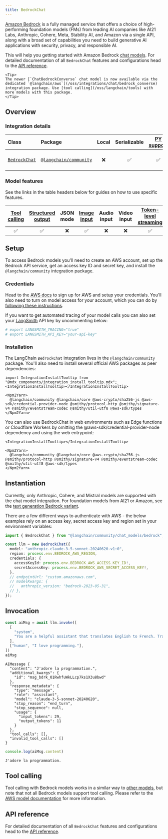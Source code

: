 ```yaml
---
title: BedrockChat
---
```


[Amazon Bedrock](https://aws.amazon.com/bedrock/) is a fully managed service that offers a choice of high-performing foundation models (FMs) from leading AI companies like AI21 Labs, Anthropic, Cohere, Meta, Stability AI, and Amazon via a single API, along with a broad set of capabilities you need to build generative AI applications with security, privacy, and responsible AI.

This will help you getting started with Amazon Bedrock [chat models](/oss/langchain/models). For detailed documentation of all `BedrockChat` features and configurations head to the [API reference](https://api.js.langchain.com/classes/langchain_community_chat_models_bedrock.BedrockChat.html).

```{=mdx}
<Tip>
The newer [`ChatBedrockConverse` chat model is now available via the dedicated `@langchain/aws`](/oss/integrations/chat/bedrock_converse) integration package. Use [tool calling](/oss/langchain/tools) with more models with this package.
</Tip>
```

## Overview

### Integration details

| Class | Package | Local | Serializable | [PY support](https://python.langchain.com/docs/integrations/chat/bedrock/) | Downloads | Version |
| :--- | :--- | :---: | :---: |  :---: | :---: | :---: |
| [`BedrockChat`](https://api.js.langchain.com/classes/langchain_community_chat_models_bedrock.BedrockChat.html) | [`@langchain/community`](https://npmjs.com/@langchain/community) | ❌ | ✅ | ✅ | ![NPM - Downloads](https://img.shields.io/npm/dm/@langchain/community?style=flat-square&label=%20&) | ![NPM - Version](https://img.shields.io/npm/v/@langchain/community?style=flat-square&label=%20&) |

### Model features

See the links in the table headers below for guides on how to use specific features.

| [Tool calling](/oss/langchain/tools) | [Structured output](/oss/langchain/structured-output) | JSON mode | [Image input](/oss/langchain/messages#multimodal) | Audio input | Video input | [Token-level streaming](/oss/langchain/streaming/) | [Token usage](/oss/langchain/models#token-usage) | [Logprobs](/oss/langchain/models#log-probabilities) |
| :---: | :---: | :---: | :---: |  :---: | :---: | :---: | :---: | :---: |
| ✅ | ✅ | ❌ | ✅ | ❌ | ❌ | ✅ | ✅ | ❌ |

## Setup

To access Bedrock models you'll need to create an AWS account, set up the Bedrock API service, get an access key ID and secret key, and install the `@langchain/community` integration package.

### Credentials

Head to the [AWS docs](https://docs.aws.amazon.com/bedrock/latest/userguide/getting-started.html) to sign up for AWS and setup your credentials. You'll also need to turn on model access for your account, which you can do by [following these instructions](https://docs.aws.amazon.com/bedrock/latest/userguide/model-access.html).

If you want to get automated tracing of your model calls you can also set your [LangSmith](https://docs.smith.langchain.com/) API key by uncommenting below:

```bash
# export LANGSMITH_TRACING="true"
# export LANGSMITH_API_KEY="your-api-key"
```

### Installation

The LangChain `BedrockChat` integration lives in the `@langchain/community` package. You'll also need to install several official AWS packages as peer dependencies:

```{=mdx}
import IntegrationInstallTooltip from "@mdx_components/integration_install_tooltip.mdx";
<IntegrationInstallTooltip></IntegrationInstallTooltip>

<Npm2Yarn>
  @langchain/community @langchain/core @aws-crypto/sha256-js @aws-sdk/credential-provider-node @smithy/protocol-http @smithy/signature-v4 @smithy/eventstream-codec @smithy/util-utf8 @aws-sdk/types
</Npm2Yarn>
```

You can also use BedrockChat in web environments such as Edge functions or Cloudflare Workers by omitting the @aws-sdk/credential-provider-node dependency and using the web entrypoint:

```{=mdx}
<IntegrationInstallTooltip></IntegrationInstallTooltip>

<Npm2Yarn>
  @langchain/community @langchain/core @aws-crypto/sha256-js @smithy/protocol-http @smithy/signature-v4 @smithy/eventstream-codec @smithy/util-utf8 @aws-sdk/types
</Npm2Yarn>

```

## Instantiation

Currently, only Anthropic, Cohere, and Mistral models are supported with the chat model integration. For foundation models from AI21 or Amazon, see the [text generation Bedrock variant](/oss/integrations/llms/bedrock/).

There are a few different ways to authenticate with AWS - the below examples rely on an access key, secret access key and region set in your environment variables:

```typescript
import { BedrockChat } from "@langchain/community/chat_models/bedrock";

const llm = new BedrockChat({
  model: "anthropic.claude-3-5-sonnet-20240620-v1:0",
  region: process.env.BEDROCK_AWS_REGION,
  credentials: {
    accessKeyId: process.env.BEDROCK_AWS_ACCESS_KEY_ID!,
    secretAccessKey: process.env.BEDROCK_AWS_SECRET_ACCESS_KEY!,
  },
  // endpointUrl: "custom.amazonaws.com",
  // modelKwargs: {
  //   anthropic_version: "bedrock-2023-05-31",
  // },
});
```

## Invocation

```typescript
const aiMsg = await llm.invoke([
  [
    "system",
    "You are a helpful assistant that translates English to French. Translate the user sentence.",
  ],
  ["human", "I love programming."],
])
aiMsg
```

```output
AIMessage {
  "content": "J'adore la programmation.",
  "additional_kwargs": {
    "id": "msg_bdrk_01RwhfuWkLLcp7ks1X3u8bwd"
  },
  "response_metadata": {
    "type": "message",
    "role": "assistant",
    "model": "claude-3-5-sonnet-20240620",
    "stop_reason": "end_turn",
    "stop_sequence": null,
    "usage": {
      "input_tokens": 29,
      "output_tokens": 11
    }
  },
  "tool_calls": [],
  "invalid_tool_calls": []
}
```

```typescript
console.log(aiMsg.content)
```

```output
J'adore la programmation.
```

## Tool calling

Tool calling with Bedrock models works in a similar way to [other models](/oss/langchain/tools), but note that not all Bedrock models support tool calling. Please refer to the [AWS model documentation](https://docs.aws.amazon.com/bedrock/latest/APIReference/welcome.html) for more information.

## API reference

For detailed documentation of all `BedrockChat` features and configurations head to the [API reference](https://api.js.langchain.com/classes/langchain_community_chat_models_bedrock.BedrockChat.html).
